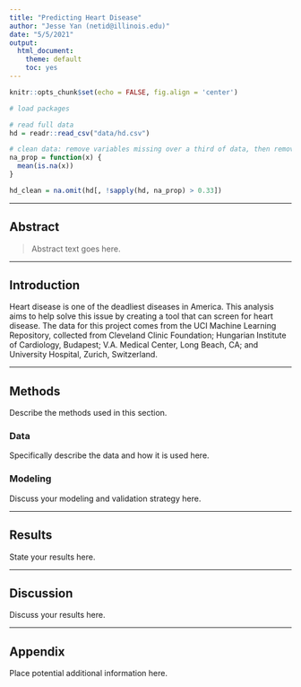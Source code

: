 ```yaml
---
title: "Predicting Heart Disease"
author: "Jesse Yan (netid@illinois.edu)"
date: "5/5/2021"
output:
  html_document: 
    theme: default
    toc: yes
---
```


```r
knitr::opts_chunk$set(echo = FALSE, fig.align = 'center')
```

```r
# load packages
```

```r
# read full data
hd = readr::read_csv("data/hd.csv")

# clean data: remove variables missing over a third of data, then remove rows with missing data
na_prop = function(x) {
  mean(is.na(x))
}

hd_clean = na.omit(hd[, !sapply(hd, na_prop) > 0.33])
```

***

## Abstract

> Abstract text goes here.

***

## Introduction

Heart disease is one of the deadliest diseases in America. This analysis aims to help solve this issue by creating a tool that can screen for heart disease. The data for this project comes from the UCI Machine Learning Repository, collected from Cleveland Clinic Foundation; Hungarian Institute of Cardiology, Budapest; V.A. Medical Center, Long Beach, CA; and University Hospital, Zurich, Switzerland. 

***

## Methods

Describe the methods used in this section.

### Data

Specifically describe the data and how it is used here.

### Modeling

Discuss your modeling and validation strategy here.

***

## Results

State your results here.

***

## Discussion

Discuss your results here.

***

## Appendix

Place potential additional information here.
